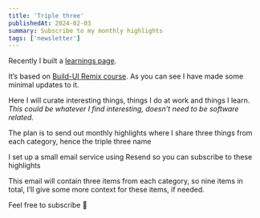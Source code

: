 ```yaml
---
title: 'Triple three'
publishedAt: 2024-02-03
summary: Subscribe to my monthly highlights
tags: ['newsletter']
---
```


Recently I built a [learnings page](https://remix-workbook.fly.dev/).

It’s based on [Build-UI Remix course](https://buildui.com/courses/ship-an-app-with-remix). As you can see I have made some minimal updates to it.

Here I will curate interesting things, things I do at work and things I learn.
_This could be whatever I find interesting, doesn’t need to be software related._

The plan is to send out monthly highlights where I share three things from each category, hence the triple three name

I set up a small email service using Resend so you can subscribe to these highlights

This email will contain three items from each category, so nine items in total, I’ll give some more context for these items, if needed.

Feel free to subscribe 🤗
